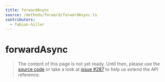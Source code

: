 ```yaml
---
title: forwardAsync
source: /methods/forward/forwardAsync.ts
contributors:
  - fabian-hiller
---
```


# forwardAsync

> The content of this page is not yet ready. Until then, please use the [source code](https://github.com/fabian-hiller/valibot/blob/main/library/src/methods/forward/forwardAsync.ts) or take a look at [issue #287](https://github.com/fabian-hiller/valibot/issues/287) to help us extend the API reference.
